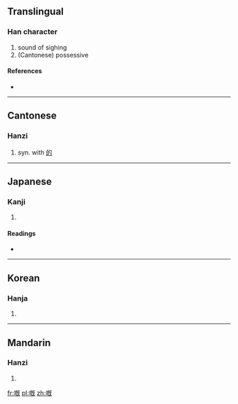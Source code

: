 ==Translingual==

===Han character===
{{Han char|rn=30|rad=口|as=11|sn=14|four=|canj=口日戈山 (RAIU), 口竹心山 (RHPU)}}

# sound of sighing
# (Cantonese) possessive

====References====
* {{Han ref|kx=0204.430|dkj=04170|dj=0427.200|hdz=10662.090|uh=5605|ud=22021}}

----

==Cantonese==

===Hanzi===
{{yue-hanzi|jyut=|y=ge3, koi3}}

# syn. with [[的]]

----

==Japanese==

===Kanji===
{{ja-kanji|grade=|rs=口11}}

# {{defn|Japanese|sort=口11}}

====Readings====
* {{ja-readings|on=[[かい]] (kai), [[がい]] (gai)|kun=[[なげく]] (nageku)}}

----

==Korean==

===Hanja===
{{ko-hanja|hangeul=개|rv=gae|mr=kae}}

# {{defn|Korean|sort=口11}}

----

==Mandarin==

===Hanzi===
{{cmn-hanzi|pin=[[kài]] ([[kai4]])|wg=k'ai<sup>4</sup>}}

# {{defn|Mandarin|sort=口11}}

[[fr:嘅]]
[[pl:嘅]]
[[zh:嘅]]